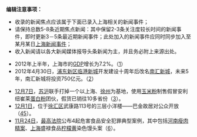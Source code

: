 <noinclude>  
'''编辑注意事项：'''
* 收录的新闻焦点应该属于下面已录入上海相关的新闻事件；
* 请保持总数5-8条近期焦点新闻：其中保留2-3条关注度较长时间的新闻事件，即时更新3－5条最近期新闻事件；此处加入的新闻事件应同时同步加入至某月某日[[Portal:上海新闻动态|上海新闻事件]]；
* 收入新闻请以各大新闻媒体报导头条新闻为主，并且务必附上来源出处。
{{Portal:Chinanews-brow}}
</noinclude>
<div style="float:right;margin:0.5em 0.5em 0.5em 0;"></div>
* 2012年上半年，上海市的[[GDP|GDP]]增长为7.2%。（[http://newspaper.jfdaily.com/jfrb/html/2012-07/24/content_848270.htm]）
* 2012年4月30日，[[浦东新区|浦东新区]][[临港新城|临港新城]]开发建设十周年后改名[[南汇新城|南汇新城]]，未来5年，南汇新城将投资750亿元。（[http://sh.sina.com.cn/news/s/2012-04-30/1028215923.html]）

* [[12月7日|12月7日]]，[[江苏省|苏]][[上海市|沪]]联手打掉一个以上海、[[徐州市|徐州]]为基地，使用[[玉米|玉米粉]]制售假冒安利纽崔莱[[蛋白质|蛋白粉]]团伙，假货已销往10多省份（[http://news.cqnews.net/html/2011-12/08/content_10850150.htm]）。
* [[12月1日|12月1日]]，位于[[徐汇区|徐汇区]]武康路113号的三层小洋楼——巴金故居对公众开放（[http://www.people.com.cn/h/2011/1125/c25408-441726287.html][http://finance.qq.com/a/20111114/000495.htm]）。
* [[11月24日|11月24日]]，[[中华人民共和国最高人民法院|最高法院]]公布4起危害食品安全犯罪典型案例，其中包括[[河南省|河南]][[瘦肉精|瘦肉精案]]、[[上海市|上海]]盛禄食品[[柠檬黄|柠檬黄]]染色馒头案（[http://www.agri.gov.cn/V20/ZX/nyyw/201111/t20111125_2417900.htm]）。